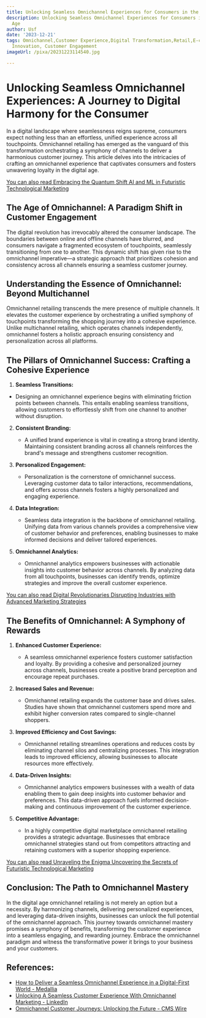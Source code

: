 ```yaml
---
title: Unlocking Seamless Omnichannel Experiences for Consumers in the Digital Age
description: Unlocking Seamless Omnichannel Experiences for Consumers in the Digital
  Age
author: Usf
date: '2023-12-21'
tags: Omnichannel,Customer Experience,Digital Transformation,Retail,E-commerce,Marketing,Technology,
  Innovation, Customer Engagement
imageUrl: /pixa/20231223114540.jpg

---
```

#  Unlocking Seamless Omnichannel Experiences:  A Journey to Digital Harmony for the  Consumer

In a digital landscape where seamlessness reigns supreme, consumers expect nothing less than  an effortless, unified experience across all  touchpoints. Omnichannel retailing has emerged as the vanguard of this transformation orchestrating a symphony of channels  to deliver a harmonious customer journey. This article  delves into the intricacies of crafting an omnichannel experience that captivates consumers and fosters unwavering loyalty in the digital age.

[You can also read Embracing the Quantum Shift AI and ML in Futuristic Technological Marketing](Embracing%20the%20Quantum%20Shift%20AI%20and%20ML%20in%20Futuristic%20Technological%20Marketing)


## The Age of Omnichannel: A Paradigm Shift in Customer Engagement

The digital revolution has irrevocably altered the consumer landscape. The boundaries  between online and offline channels  have blurred, and consumers navigate a fragmented ecosystem of touchpoints, seamlessly transitioning from  one to another. This dynamic shift has given rise to the omnichannel imperative—a strategic approach  that prioritizes cohesion and consistency across all channels ensuring a seamless customer  journey.

## Understanding the  Essence of Omnichannel: Beyond Multichannel

Omnichannel retailing transcends the mere presence of multiple channels. It elevates the customer experience by orchestrating  a unified symphony of touchpoints transforming the shopping journey into a cohesive experience. Unlike multichannel retailing, which operates channels independently, omnichannel fosters a holistic approach ensuring consistency and personalization across all platforms.

## The Pillars of Omnichannel Success: Crafting a Cohesive Experience

1.  **Seamless  Transitions:**
   - Designing an omnichannel experience begins with eliminating friction points  between channels. This entails enabling seamless transitions, allowing  customers to effortlessly shift from one  channel to another without disruption.

2. **Consistent Branding:**
   - A unified brand experience is vital in creating  a strong brand  identity. Maintaining  consistent branding across all channels reinforces the  brand's message and strengthens customer recognition.

3. **Personalized  Engagement:**
    - Personalization is the cornerstone of omnichannel  success. Leveraging customer data to  tailor interactions, recommendations, and offers across channels fosters a highly personalized and engaging experience.

4. **Data Integration:**
    - Seamless data integration is the backbone of omnichannel retailing. Unifying data from various  channels provides a comprehensive view  of customer behavior and preferences,  enabling  businesses to  make informed decisions and deliver tailored experiences.

5. **Omnichannel Analytics:**
   - Omnichannel analytics  empowers businesses with actionable insights into customer  behavior across channels. By analyzing data from all  touchpoints, businesses can identify trends, optimize strategies and improve the overall customer  experience.

[You can also read Digital Revolutionaries Disrupting Industries with  Advanced  Marketing  Strategies](Digital%20Revolutionaries%20Disrupting%20Industries%20with%20Advanced%20Marketing%20Strategies)


## The Benefits of  Omnichannel: A Symphony of Rewards

1. **Enhanced Customer Experience:**
    - A seamless omnichannel experience fosters customer satisfaction and loyalty. By providing a cohesive and personalized journey across channels, businesses create a positive brand perception and encourage repeat purchases.

2.  **Increased Sales  and Revenue:**
    - Omnichannel retailing expands the customer base and drives sales. Studies have shown that omnichannel customers spend more and exhibit higher conversion rates compared to single-channel shoppers.

3. **Improved Efficiency and Cost Savings:**
    -  Omnichannel retailing streamlines operations and reduces costs by eliminating channel silos and centralizing processes. This integration leads to improved efficiency, allowing businesses to  allocate resources more effectively.

4. **Data-Driven Insights:**
    - Omnichannel analytics empowers businesses with a wealth of data enabling them to gain  deep insights into customer behavior and preferences. This data-driven approach fuels informed  decision-making and continuous improvement of the customer experience.

5. **Competitive Advantage:**
    - In a highly competitive digital marketplace omnichannel retailing  provides a  strategic advantage. Businesses that embrace omnichannel strategies stand out from competitors  attracting and retaining customers with  a superior shopping experience.

[You can also read Unraveling the Enigma Uncovering the Secrets of Futuristic Technological Marketing](Unraveling%20the%20Enigma%20Uncovering%20the%20Secrets%20of%20Futuristic%20Technological%20Marketing)


##  Conclusion: The  Path to  Omnichannel Mastery

In the  digital age omnichannel retailing is not merely an  option but  a necessity. By harmonizing channels, delivering personalized experiences, and leveraging data-driven  insights, businesses can  unlock the full potential of the omnichannel approach. This  journey towards omnichannel mastery promises a symphony of benefits, transforming the customer experience into a seamless engaging, and rewarding journey. Embrace the omnichannel paradigm and witness the transformative  power it brings to your business and your customers.

## References:
- [How to Deliver a Seamless Omnichannel Experience in a Digital-First World - Medallia](https://www.medallia.com/blog/how-to-deliver-seamless-omnichannel-experience/)
- [Unlocking A Seamless Customer Experience With Omnichannel Marketing - LinkedIn](https://www.linkedin.com/pulse/unlocking-seamless-customer-experience-omnichannel)
- [Omnichannel Customer Journeys: Unlocking the Future - CMS Wire](https://www.cmswire.com/digital-experience/omnichannel-customer-journeys-unlocking-the-future/)
